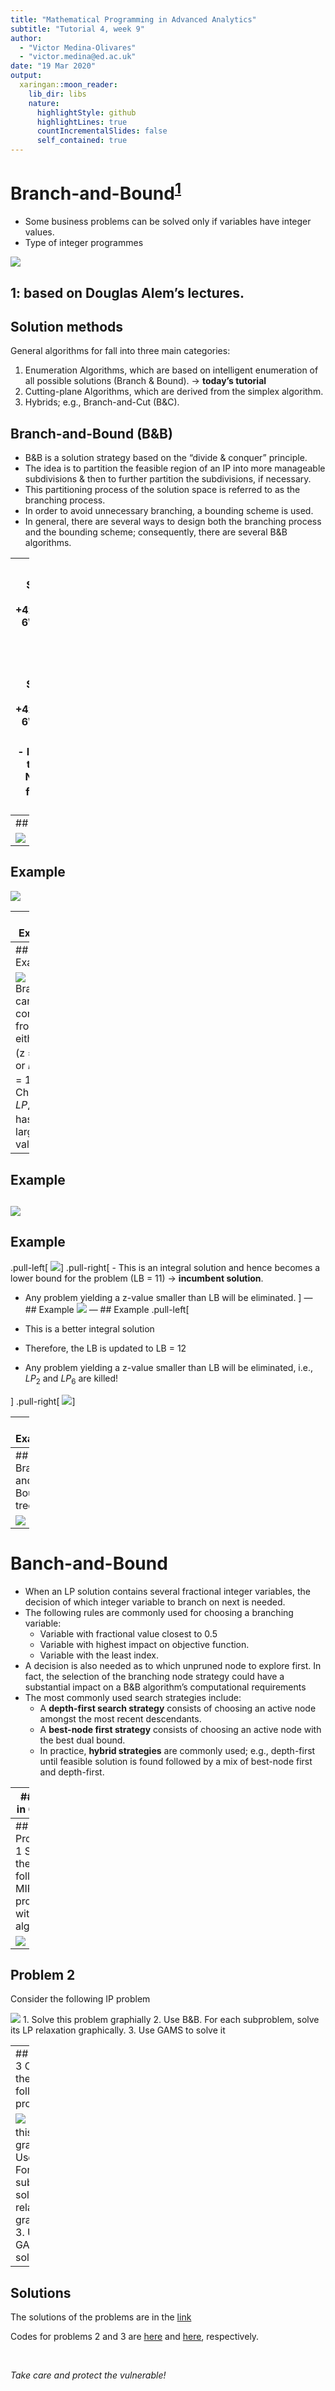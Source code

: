 ```yaml
---
title: "Mathematical Programming in Advanced Analytics"
subtitle: "Tutorial 4, week 9"
author: 
  - "Victor Medina-Olivares"
  - "victor.medina@ed.ac.uk"
date: "19 Mar 2020"
output:
  xaringan::moon_reader:
    lib_dir: libs
    nature:
      highlightStyle: github
      highlightLines: true
      countIncrementalSlides: false
      self_contained: true
---
```

# Branch-and-Bound<sup>[1](#myfootnote1)</sup>

- Some business problems can be solved only if variables have integer values.  
- Type of integer programmes

![](assets/types_int.png)


<a name="myfootnote1">1</a>: based on Douglas Alem's lectures.
---
## Solution methods
General algorithms for fall into three main categories:

1. Enumeration Algorithms, which are based on intelligent enumeration of all possible solutions (Branch & Bound). $\rightarrow$ **today's tutorial**
2. Cutting-plane Algorithms, which are derived from the simplex algorithm.
3. Hybrids; e.g., Branch-and-Cut (B&C).

## Branch-and-Bound (B&B)
- B&B is a solution strategy based on the “divide & conquer” principle. 
- The idea is to partition the feasible region of an IP into more manageable subdivisions & then to further partition the subdivisions, if necessary.
- This partitioning process of the solution space is referred to as the branching process.
- In order to avoid unnecessary branching, a bounding scheme is used.
- In general, there are several ways to design both the branching process and the bounding scheme; consequently, there are several B&B algorithms.

---
## Example
ILP
$$\begin{aligned}\max & z = 3x_1 +4x_2\\\text{s.t.}&\\&2x_1+x_2\le 6\\&2x_1+3x_2 \le 9\\&x_1,x_2 \ge 0 \in \mathcal I\end{aligned}$$
ILP relaxation $\text{(LP}_1\text{)}$
$$\begin{aligned}\max & z = 3x_1 +4x_2\\\text{s.t.}&\\&2x_1+x_2\le 6\\&2x_1+3x_2 \le 9\\&x_1,x_2 \ge 0 \end{aligned}$$
- Initialize LB on z to $-\infty$ and UB to 12.75 with $x = (2.25, 1.5)$. Now, we branch on $x_2$ as it is farther from an integer value than $x_1$.
---
## Example

![](assets/ex_bb_1.png)

---
## Example

![](assets/ex_bb_2.png)

---
## Example

![](assets/ex_bb_3.png)
---
## Example

![](assets/ex_bb_4.png)
Branching can continue from either $LP_2$ (z = 11.5) or $LP_4$ (z = 12.33). Choose $LP_4$ as it has the largest z-value. 
---
## Example

![](assets/ex_bb_5.png)
---
## Example
.pull-left[
![](assets/ex_bb_6.png)
]
.pull-right[
- This is an integral solution and hence becomes a lower bound for the problem (LB = 11) $\rightarrow$ **incumbent solution**.

- Any problem yielding a z-value smaller than LB will be eliminated.
]
---
## Example
![](assets/ex_bb_7.png)
---
## Example
.pull-left[
- This is a better integral solution

- Therefore, the LB is updated to LB = 12

- Any problem yielding a z-value smaller than LB will be eliminated, i.e., $LP_2$ and $LP_6$ are killed!

]
.pull-right[
![](assets/ex_bb_8.png)
]

---
## Example

![](assets/ex_bb_9.png)

---
## Branch-and-Bound tree

![](assets/ex_bb_10.png)
---
# Banch-and-Bound

- When an LP solution contains several fractional integer variables, the decision of which integer variable to branch on next is needed.
- The following rules are commonly used for choosing a branching variable:
  - Variable with fractional value closest to 0.5
  - Variable with highest impact on objective function.
  - Variable with the least index.

- A decision is also needed as to which unpruned node to explore first. In fact, the selection of the branching node strategy could have a substantial impact on a B&B algorithm’s computational requirements
- The most commonly used search strategies include:
  - A **depth-first search strategy** consists of choosing an active node amongst the most recent descendants.
  - A **best-node first strategy** consists of choosing an active node with the best dual bound.
  - In practice, **hybrid strategies** are commonly used; e.g., depth-first until feasible solution is found followed by a mix of best-node first and depth-first.

---
## MIP in GAMS

We know that we could solve each of the LP problems in GAMS with `lp` command

`solve model_name using lp maximizing z;` 

as in the example [here](https://github.com/vhmedina/BUST10134/blob/master/wk9/ex_1_wk9.gms)

Or, by simply introducing `mip` command

`solve model_name using mip maximizing z;`

as in the example [here](https://github.com/vhmedina/BUST10134/blob/master/wk9/ex_2_wk9.gms)
---
## Problem 1
Solve the following MIP problem with B&B algorithm

![](assets/p1_bb.png)

---
## Problem 2
Consider the following IP problem

![](assets/p2_bb.png)
1. Solve this problem graphially
2. Use B&B. For each subproblem, solve its LP relaxation graphically. 
3. Use GAMS to solve it

---
## Problem 3
Consider the following IP problem

![](assets/p3_bb.png)
1. Solve this problem graphially
2. Use B&B. For each subproblem, solve its LP relaxation graphically. 
3. Use GAMS to solve it

---
## Solutions

The solutions of the problems are in the [link](https://github.com/vhmedina/BUST10134/blob/master/wk9/sol_wk9.pdf)

Codes for problems 2 and 3 are  [here](https://github.com/vhmedina/BUST10134/blob/master/wk9/tut_4_1_wk9.gms) and [here](https://github.com/vhmedina/BUST10134/blob/master/wk9/tut_4_2_wk9.gms), respectively.


&nbsp;

*Take care and protect the vulnerable!*
